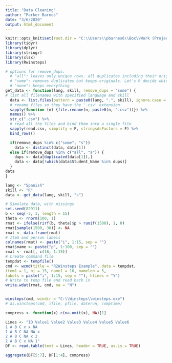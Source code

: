 ---
title: "Data Cleaning"
author: "Parker Barnes"
date: "3/6/2020"
output: html_document
---

```{r setup, include=FALSE}
knitr::opts_knit$set(root.dir = "C:\\Users\\pbarnes6\\Box\\Work (Project Assistant)\\data analysis\\test")
library(tidyr)
library(dplyr)
library(stringr)
library(xlsx)
library(Rwinsteps)
```

```{r}
# options for remove_dups:
  # "all": leaves only unique rows. all duplicates including their originals are removed
  # "some": removes duplicates but keeps originals. Let's R decide which ones to keep
  # "none": keeps everything
get_data <- function(lang, skill, remove_dups = "some") {
# list all filenames with specified language and skill
  data <- list.files(pattern = paste0(lang, ".", skill), ignore.case = T, full.names = T) %>% 
  # rename files so they have the '.csv' extension
  sapply(function (n) {file.rename(n, paste0(n, ".csv"))}) %>% 
  names() %>% 
  str_c(".csv") %>% 
  # read all the files and bind them into a single file
  sapply(read.csv, simplify = F, stringsAsFactors = F) %>% 
  bind_rows()

  if(remove_dups %in% c("some", "s")) 
    data <- distinct(data, data[1]) 
  else if(remove_dups %in% c("all", "a")) {
    dups <- data[duplicated(data[1]),]
    data <- data[!which(data$Student_Name %in% dups)] 
  }
data
}

lang <- "Spanish"
skill <- "R"
data <- get_data(lang, skill, "s")
```

```{r}
# Simulate data, with missings
set.seed(82911)
b <- seq(-3, 3, length = 15)
theta <- rnorm(100, 1)
rmat <- ifelse(rirf(b, theta)$p > runif(1500), 1, 0)
rmat[sample(1500, 30)] <- NA
rmat <- data.frame(rmat)
# Item and person labels
colnames(rmat) <- paste("i", 1:15, sep = "")
rmat$name <- paste("p", 1:100, sep = "")
rmat <- rmat[, c(16, 1:15)]
# Create command file
tempdat <- tempfile()
cmd <- wcmd(title = "R2Winsteps Example", data = tempdat,
item1 = 1, ni = 15, name1 = 16, namelen = 5,
labels = paste("i", 1:15, sep = ""), hlines = "Y")
# Write to temp file and read back in
write.wdat(rmat, cmd, na = "N")


winsteps(cmd, windir = "C:\\Winsteps\\winsteps.exe")
# as.winsteps(cmd, ifile, pfile, daterun, comptime)
```


```{r}
compress <- function(x) c(na.omit(x), NA)[1]

Lines <- "ID Value1 Value2 Value3 Value4 Value5 Value6
1 A B C x x NA
1 A B C NA NA x
2 A B C NA x 2
2 A B C x NA 1"
DF <- read.table(text = Lines, header = TRUE, as.is = TRUE)

aggregate(DF[5:7], DF[1:4], compress)

```




